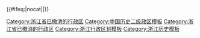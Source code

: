 {{Navbox
|listclass = hlist
|name = 浙江省历史二级政区
|state = {{{state<includeonly>|collapsed</includeonly>}}}
|title = [[浙江省]]二级历史政区
|group1=1850年
|list1={{Navbox subgroup
  |list1=1850年，浙江省有11[[府 (行政區劃)|府]]、2[[直隶厅]]
  |group2=府
  |list2=
*[[杭州府]]
*[[湖州府]]
*[[嘉兴府]]
*[[严州府]]
*[[宁波府]]
*[[绍兴府]]
*[[衢州府]]
*[[金华府]]
*[[台州府]]
*[[温州府]]
*[[处州府]]
  |group3=[[直隶州]]
  |list3=
  |group4=[[直隶厅]]
  |list4=
*[[玉环厅]]
*[[定海厅]]
}}
|group2=1920年
|list2={{Navbox subgroup
  |list1=1920年，[[浙江省 (中華民國)|浙江省]]有4[[道 (行政区划)|道]]
  |group2=道
  |list2=
*[[錢塘道]]
*[[會稽道]]
*[[金華道]]
*[[甌海道]]
}}
|group3=1950年
|list3={{Navbox subgroup
  |list1=1950年，浙江省下辖3[[省辖市]]，9[[专区]]
  |group2=浙江省
  |list2=
*[[杭州市行政区划|杭州市]]
*[[宁波市]] 
*[[吴兴市]]
*[[临安专区]]
*[[建德专区]]
*[[宁波专区]]
*[[台州专区]]
*[[温州专区]]
*[[丽水专区]]
*[[嘉興專區]]
*[[绍兴专区]]
*[[衢州专区]]
*[[金华专区]]
}}
|group4=1980年
|list4={{Navbox subgroup
  |list1=1980年，浙江省有3[[省辖市]]、7[[地区]]
  |group2=省辖市
  |list2=
*[[杭州市]]
*[[宁波市]]
*[[温州市]]
*[[绍兴市]]
  |group3=地区
  |list3=
*[[宁波地区]]
*[[台州地区]]
*[[舟山地区]]
*[[温州地区]]
*[[丽水地区]]
*[[嘉興地区]]
*[[金华地区]]
}}
|group5=2015年
|list5={{Navbox subgroup
  |list1=2015年，浙江省有11个[[地级行政区]]
  |group2=浙江省
  |list2=
*[[杭州市]]
*[[宁波市]]
*[[湖州市]]
*[[嘉兴市]]
*[[金华市]]
*[[丽水市]]
*[[衢州市]]
*[[绍兴市]]
*[[台州市]]
*[[温州市]]
*[[舟山市]]
}}
|belowstyle = text-align: left; font-size: 80%;
|below= {{中国历史二级政区模板索引}}
}}<includeonly>
{{#ifeq:{{{1}}}|nocat||[[Category:浙江省已撤消的行政区]]}}</includeonly><noinclude>
[[Category:中国历史二级政区模板]]
[[Category:浙江省已撤消的行政区]]
[[Category:浙江行政区划模板]]
[[Category:浙江历史模板]]  
</noinclude>